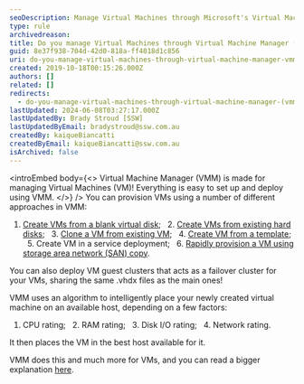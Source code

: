 ```yaml
---
seoDescription: Manage Virtual Machines through Microsoft's Virtual Machine Manager (VMM) with ease, provisioning and deploying VMs using various approaches.
type: rule
archivedreason:
title: Do you manage Virtual Machines through Virtual Machine Manager (VMM)?
guid: 8e37f938-704d-42d0-818a-ff4018d1c856
uri: do-you-manage-virtual-machines-through-virtual-machine-manager-vmm
created: 2019-10-18T00:15:26.000Z
authors: []
related: []
redirects:
  - do-you-manage-virtual-machines-through-virtual-machine-manager-(vmm)
lastUpdated: 2024-06-08T03:27:17.000Z
lastUpdatedBy: Brady Stroud [SSW]
lastUpdatedByEmail: bradystroud@ssw.com.au
createdBy: kaiqueBiancatti
createdByEmail: kaiqueBiancatti@ssw.com.au
isArchived: false
---
```


<introEmbed
  body={<>
Virtual Machine Manager (VMM) is made for managing Virtual Machines (VM)!
Everything is easy to set up and deploy using VMM.
  </>}
/>
You can provision VMs using a number of different approaches in VMM:

1. [Create VMs from a blank virtual disk](https://docs.microsoft.com/en-us/system-center/vmm/vm-blank-disk?view=sc-vmm-2019&WT.mc_id=DT-MVP-33518);
     2. [Create VMs from existing hard disks](https://docs.microsoft.com/en-us/system-center/vmm/vm-existing-disk?view=sc-vmm-2019&WT.mc_id=DT-MVP-33518);
     3. [Clone a VM from existing VM](https://docs.microsoft.com/en-us/system-center/vmm/vm-clone?view=sc-vmm-2019&WT.mc_id=DT-MVP-33518);
     4. [Create VM from a template](https://docs.microsoft.com/en-us/system-center/vmm/vm-template?view=sc-vmm-2019&WT.mc_id=DT-MVP-33518);
     5. Create VM in a service deployment;
     6. [Rapidly provision a VM using storage area network (SAN) copy](https://docs.microsoft.com/en-us/system-center/vmm/vm-san-copy?view=sc-vmm-2019&WT.mc_id=DT-MVP-33518).

You can also deploy VM guest clusters that acts as a failover cluster for your VMs, sharing the same .vhdx files as the main ones!

VMM uses an algorithm to intelligently place your newly created virtual machine on an available host, depending on a few factors:

1. CPU rating;
     2. RAM rating;
     3. Disk I/O rating;
     4. Network rating.

It then places the VM in the best host available for it.

VMM does this and much more for VMs, and you can read a bigger explanation [here](https://docs.microsoft.com/en-us/system-center/vmm/provision-vms?view=sc-vmm-2019&WT.mc_id=DT-MVP-33518).
